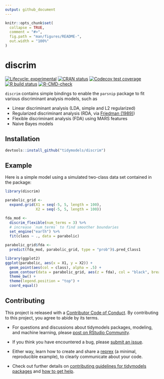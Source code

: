 ```yaml
---
output: github_document
---
```


<!-- README.md is generated from README.Rmd. Please edit that file -->

```r
knitr::opts_chunk$set(
  collapse = TRUE,
  comment = "#>",
  fig.path = "man/figures/README-",
  out.width = "100%"
)
```

# discrim

<!-- badges: start -->
[![Lifecycle: experimental](https://img.shields.io/badge/lifecycle-experimental-orange.svg)](https://lifecycle.r-lib.org/articles/stages.html)
[![CRAN status](https://www.r-pkg.org/badges/version/discrim)](https://cran.r-project.org/package=discrim)
[![Codecov test coverage](https://codecov.io/gh/tidymodels/discrim/branch/master/graph/badge.svg)](https://codecov.io/gh/tidymodels/discrim?branch=master)
[![R build status](https://github.com/tidymodels/discrim/workflows/R-CMD-check/badge.svg)](https://github.com/tidymodels/discrim/actions)
[![R-CMD-check](https://github.com/tidymodels/discrim/workflows/R-CMD-check/badge.svg)](https://github.com/tidymodels/discrim/actions)
<!-- badges: end -->

`discrim` contains simple bindings to enable the `parsnip` package to fit various discriminant analysis models, such as 

 * Linear discriminant analysis (LDA, simple and L2 regularized)
 * Regularized discriminant analysis (RDA, via [Friedman (1989)](https://scholar.google.com/scholar?hl=en&as_sdt=0%2C7&q=%22Regularized+Discriminant+Analysis%22&btnG=))
 * Flexible discriminant analysis (FDA) using MARS features
 * Naive Bayes models
 
## Installation


``` r
devtools::install_github("tidymodels/discrim")
```
  
## Example

Here is a simple model using a simulated two-class data set contained in the package:

```r
library(discrim)

parabolic_grid <-
  expand.grid(X1 = seq(-5, 5, length = 100),
              X2 = seq(-5, 5, length = 100))

fda_mod <-
  discrim_flexible(num_terms = 3) %>%
  # increase `num_terms` to find smoother boundaries
  set_engine("earth") %>%
  fit(class ~ ., data = parabolic)

parabolic_grid$fda <-
  predict(fda_mod, parabolic_grid, type = "prob")$.pred_Class1

library(ggplot2)
ggplot(parabolic, aes(x = X1, y = X2)) +
  geom_point(aes(col = class), alpha = .5) +
  geom_contour(data = parabolic_grid, aes(z = fda), col = "black", breaks = .5) +
  theme_bw() +
  theme(legend.position = "top") +
  coord_equal()
```

## Contributing

This project is released with a [Contributor Code of Conduct](https://contributor-covenant.org/version/2/0/CODE_OF_CONDUCT.html). By contributing to this project, you agree to abide by its terms.

- For questions and discussions about tidymodels packages, modeling, and machine learning, please [post on RStudio Community](https://community.rstudio.com/new-topic?category_id=15&tags=tidymodels,question).

- If you think you have encountered a bug, please [submit an issue](https://github.com/tidymodels/discrim/issues).

- Either way, learn how to create and share a [reprex](https://reprex.tidyverse.org/articles/articles/learn-reprex.html) (a minimal, reproducible example), to clearly communicate about your code.

- Check out further details on [contributing guidelines for tidymodels packages](https://www.tidymodels.org/contribute/) and [how to get help](https://www.tidymodels.org/help/).

